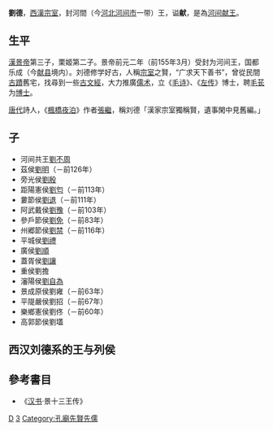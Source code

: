 '''劉德'''{{BD|前160年代||前129年||L劉}}，[[西漢|西漢]][[宗室|宗室]]，封河間（今[[河北|河北]][[河间市|河间市]]一带）王，谥'''献'''，是為[[河间王|河间献王]]。
==生平==
[[漢景帝|漢景帝]]第三子，栗姬第二子。景帝前元二年（前155年3月）受封为河间王，国都乐成（今[[献县|献县]]境内）。刘德修学好古，人稱[[宗室|宗室]]之賢，“广求天下善书”，曾從民間[[古蹟|古蹟]]舊宅，找尋到一些[[古文經|古文經]]，大力推廣[[儒术|儒术]]，立《[[毛诗|毛诗]]》、《[[左传|左传]]》博士，聘[[毛苌|毛苌]]为[[博士|博士]]。

[[唐代|唐代]]詩人，《[[楓橋夜泊|楓橋夜泊]]》作者[[張繼|張繼]]，稱刘德「漢家宗室獨稱賢，遺事閑中見舊編。」

==子==
*河间共王[[劉不周|劉不周]]
*茲侯[[劉明|劉明]]（－前126年）
*旁光侯[[劉殷|劉殷]]
*距陽憲侯[[劉匄|劉匄]]（－前113年）
*蔞節侯[[劉退|劉退]]（－前111年）
*阿武戴侯[[劉豫|劉豫]]（－前103年）
*參戶節侯[[劉免|劉免]]（－前83年）
*州郷節侯[[劉禁|劉禁]]（－前116年）
*平城侯[[劉禮|劉禮]]
*廣侯[[劉順|劉順]]
*蓋胥侯[[劉讓|劉讓]]
*重侯劉擔
*瀋陽侯[[劉自為|劉自為]]
*景成原侯劉雍（－前63年）
*平隄嚴侯劉招（－前67年）
*樂鄉憲侯劉佟（－前60年）
*高郭節侯劉壒

== 西汉刘德系的王与列侯 ==
{{河间王刘德}}

==參考書目==
*《[[汉书|汉书]]·景十三王传》
[[Category:漢朝诸侯王|D]]
[[Category:汉景帝皇子|3]]
[[Category:孔廟先賢先儒|Category:孔廟先賢先儒]]